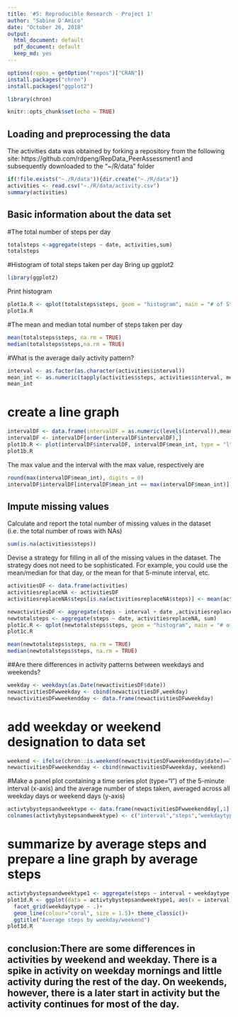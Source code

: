 ---
title: '#5: Reproducible Research - Project 1'
author: "Sabine D'Amico"
date: "October 26, 2018"
output:
  html_document: default
  pdf_document: default
  keep_md: yes
---

```{r, echo=FALSE}
options(repos = getOption("repos")["CRAN"])
install.packages("chron")
install.packages("ggplot2")
```
```{r, echo=FALSE}
library(chron)
```

```{r setup, include=FALSE}
knitr::opts_chunk$set(echo = TRUE)
```

## Loading and preprocessing the data

The activities data was obtained by forking a repository from the following site: https://github.com/rdpeng/RepData_PeerAssessment1
and subsequently downloaded to the "~/R/data" folder


```{r activities, echo=FALSE}
if(!file.exists("~./R/data")){dir.create("~./R/data")}
activities <- read.csv("~./R/data/activity.csv")
summary(activities)
```

## Basic information about the data set
#The total number of steps per day
```{r, echo=FALSE}
totalsteps <-aggregate(steps ~ date, activities,sum)
totalsteps
```

#Histogram of total steps taken per day
Bring up ggplot2
```{r, echo=FALSE}
library(ggplot2)
```
Print histogram
```{r}
plot1a.R <- qplot(totalsteps$steps, geom = "histogram", main = "# of Steps by day", xlab = "Steps",fill=I("coral"),col=I("black"))
plot1a.R
```

#The mean and median total number of steps taken per day 

```{r}
mean(totalsteps$steps, na.rm = TRUE)
median(totalsteps$steps,na.rm = TRUE)
```
#What is the average daily activity pattern?
```{r}
interval <- as.factor(as.character(activities$interval))
mean_int <- as.numeric(tapply(activities$steps, activities$interval, mean, na.rm=TRUE))
mean_int
```
# create a line graph
```{r}
intervalDF <- data.frame(intervalDF = as.numeric(levels(interval)),mean_int)
intervalDF <- intervalDF[order(intervalDF$intervalDF),]
plot1b.R <- plot(intervalDF$intervalDF, intervalDF$mean_int, type = "l", col="red",lwd=2, main = "Average steps per minute", xlab="Time of Day", ylab="Average Steps")
plot1b.R
```


The max value and the interval with the max value, respectively are 
```{r}
round(max(intervalDF$mean_int), digits = 0)
intervalDF$intervalDF[intervalDF$mean_int == max(intervalDF$mean_int)]
```

## Impute missing values
Calculate and report the total number of missing values in the dataset (i.e. the total number of rows with NAs)
```{r}
sum(is.na(activities$steps))
```
Devise a strategy for filling in all of the missing values in the dataset. The strategy does not need to be sophisticated. For example, you could use the mean/median for that day, or the mean for that 5-minute interval, etc.
```{r, echo=FALSE}
activitiesDF <- data.frame(activities)
activitiesreplaceNA <- activitiesDF
activitiesreplaceNA$steps[is.na(activitiesreplaceNA$steps)] <- mean(activitiesDF$steps,na.rm = TRUE) #to replace NA values with the mean of the non-NA values
```

```{r}
newactivitiesDF <- aggregate(steps ~ interval + date ,activitiesreplaceNA, mean)
newtotalsteps <- aggregate(steps ~ date, activitiesreplaceNA, sum)
plot1c.R <- qplot(newtotalsteps$steps, geom = "histogram", main = "# of Steps by day", xlab = "Steps", fill=I("lavender"),col=I("black"))
plot1c.R
```

```{r}
mean(newtotalsteps$steps, na.rm = TRUE)
median(newtotalsteps$steps, na.rm = TRUE)
```
##Are there differences in activity patterns between weekdays and weekends?
```{r}
weekday <- weekdays(as.Date(newactivitiesDF$date))
newactivitiesDFwweekday <- cbind(newactivitiesDF,weekday)
newactivitiesDFwweekendday <- data.frame(newactivitiesDFwweekday)
```
# add weekday or weekend designation to data set
```{r}
weekend <- ifelse(chron::is.weekend(newactivitiesDFwweekendday$date)==TRUE, "Weekend","weekday")
newactivitiesDFwweekendday <- cbind(newactivitiesDFwweekday, weekend)
```
#Make a panel plot containing a time series plot (type="l") of the 5-minute interval (x-axis) and the average number of steps taken, averaged across all weekday days or weekend days (y-axis)
```{r}
activtybystepsandweektype <- data.frame(newactivitiesDFwweekendday[,1],newactivitiesDFwweekendday[,3],newactivitiesDFwweekendday[,5])
colnames(activtybystepsandweektype) <- c("interval","steps","weekdaytype")
```
# summarize by average steps and prepare a line graph by average steps
```{r}
activtybystepsandweektype1 <- aggregate(steps ~ interval + weekdaytype ,activtybystepsandweektype, mean)
plot1d.R <- ggplot(data = activtybystepsandweektype1, aes(x = interval, y = steps))+
  facet_grid(weekdaytype ~ .)+
  geom_line(colour="coral", size = 1.5)+ theme_classic()+
  ggtitle("Average steps by weekday/weekend")
plot1d.R
```


## conclusion:There are some differences in activities by weekend and weekday. There is a spike in activity on weekday mornings and little activity during the rest of the day. On weekends, however, there is a later start in activity but the activity continues for most of the day.


























